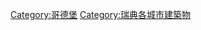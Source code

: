 {{Commons category|Buildings in Göteborg}}

[[Category:哥德堡|Category:哥德堡]]
[[Category:瑞典各城市建築物|Category:瑞典各城市建築物]]